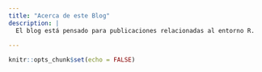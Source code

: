 ```yaml
---
title: "Acerca de este Blog"
description: |
  El blog está pensado para publicaciones relacionadas al entorno R.
  
---
```


```r
knitr::opts_chunk$set(echo = FALSE)
```

